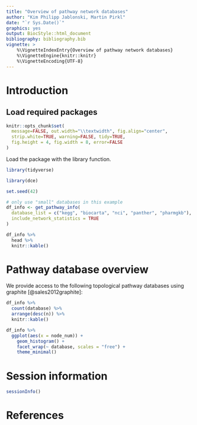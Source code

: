 ```yaml
---
title: "Overview of pathway network databases"
author: "Kim Philipp Jablonski, Martin Pirkl"
date: "`r Sys.Date()`"
graphics: yes
output: BiocStyle::html_document
bibliography: bibliography.bib
vignette: >
    %\VignetteIndexEntry{Overview of pathway network databases}
    %\VignetteEngine{knitr::knitr}
    %\VignetteEncoding{UTF-8}
---
```


# Introduction

## Load required packages

```r
knitr::opts_chunk$set(
  message=FALSE, out.width="\\textwidth", fig.align="center",
  strip.white=TRUE, warning=FALSE, tidy=TRUE,
  fig.height = 4, fig.width = 8, error=FALSE
)
```

Load the package with the library function.

```r
library(tidyverse)

library(dce)

set.seed(42)
```

```r
# only use "small" databases in this example
df_info <- get_pathway_info(
  database_list = c("kegg", "biocarta", "nci", "panther", "pharmgkb"),
  include_network_statistics = TRUE
)

df_info %>%
  head %>%
  knitr::kable()
```

# Pathway database overview

We provide access to the following topological pathway databases using graphite [@sales2012graphite]:

```r
df_info %>%
  count(database) %>%
  arrange(desc(n)) %>%
  knitr::kable()
```

```r
df_info %>%
  ggplot(aes(x = node_num)) +
    geom_histogram() +
    facet_wrap(~ database, scales = "free") +
    theme_minimal()
```

# Session information

```r
sessionInfo()
```

# References
